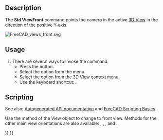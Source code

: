 <languages/>

{{Docnav
|[[Std_ViewHome|ViewHome]]
|[[Std_ViewTop|ViewTop]]
|[[Std_View_Menu|Std View Menu]]
|IconL=Std_ViewHome.svg
|IconR=Std_ViewTop.svg
|IconC=Freecad.svg
}}

{{GuiCommand
|Name=Std ViewFront
|MenuLocation=View → Standard Views → Front
|Workbenches=All
|Shortcut={{KEY|1}}
|SeeAlso=[[Std_ViewTop|Std ViewTop]], [[Std_ViewRight|Std ViewRight]]
}}

==Description==

The '''Std ViewFront''' command points the camera in the active [[3D_View|3D View]] in the direction of the positive Y-axis.

[[Image:FreeCAD_views_front.svg]]
{{Caption|Arrow 1 points in the direction of the front view}}

==Usage==

# There are several ways to invoke the command:
#* Press the {{Button|[[Image:Std_ViewFront.svg|16px]] [[Std_ViewFront|Front]]}} button.
#* Select the {{MenuCommand|View → Standard Views → [[Image:Std_ViewFront.svg|16px]] Front}} option from the menu.
#* Select the {{MenuCommand|Standard Views → [[Image:Std_ViewFront.svg|16px]] Front}} option from the [[3D_View|3D View]] context menu.
#* Use the keyboard shortcut: {{KEY|1}}.

==Scripting==

See also: [https://freecad.github.io/SourceDoc/ Autogenerated API documentation] and [[FreeCAD_Scripting_Basics|FreeCAD Scripting Basics]].

Use the {{incode|viewFront}} method of the View object to change to front view. Methods for the other main view orientations are also available: {{incode|viewTop}}, {{incode|viewRight}}, {{incode|viewRear}}, {{incode|viewBottom}} and {{incode|viewLeft}}.

{{Code|code=
import FreeCADGui

view = FreeCADGui.ActiveDocument.ActiveView
view.viewFront()
}}


{{Docnav
|[[Std_ViewHome|ViewHome]]
|[[Std_ViewTop|ViewTop]]
|[[Std_View_Menu|Std View Menu]]
|IconL=Std_ViewHome.svg
|IconR=Std_ViewTop.svg
|IconC=Freecad.svg
}}

{{Std_Base_navi{{#translation:}}}}
{{Userdocnavi{{#translation:}}}}